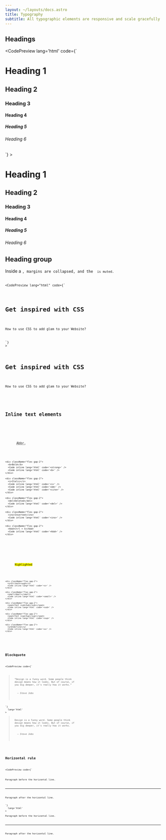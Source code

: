 ```yaml
---
layout: ~/layouts/docs.astro
title: Typography
subtitle: All typographic elements are responsive and scale gracefully across devices and viewports.
---
```




## Headings

<CodePreview
  lang='html'
  code={`
<h1>Heading 1</h1>
<h2>Heading 2</h2>
<h3>Heading 3</h3>
<h4>Heading 4</h4>
<h5>Heading 5</h5>
<h6>Heading 6</h6>
  `}
>
<h1>Heading 1</h1>
<h2>Heading 2</h2>
<h3>Heading 3</h3>
<h4>Heading 4</h4>
<h5>Heading 5</h5>
<h6>Heading 6</h6>
</CodePreview>


## Heading group

<div class="flex flex-wrap gap-2 mb-6">Inside a <Code code='<hgroup>' inline lang='html' />, margins are collapsed, and the <Code code=':last-child' inline lang='css' /> is muted.</div>

<CodePreview
lang="html"
code={`
<hgroup>
  <h1>Get inspired with CSS</h1>
  <p>How to use CSS to add glam to your Website?</p>
</hgroup>
`}
>
<hgroup>
  <h1>Get inspired with CSS</h1>
  <p>How to use CSS to add glam to your Website?</p>
</hgroup>
</CodePreview>


## Inline text elements

<div className='grid grid-cols-1 sm:grid-cols-2'>
  <div className='flex flex-col gap-3'>
    <div className="flex gap-2">
      <abbr title="Abbreviation">Abbr.</abbr>
      <Code inline lang='html' code='<abbr>' />
    </div>

    <div className="flex gap-2">
      <b>Bold</b>
      <Code inline lang='html' code='<strong>' />
      <Code inline lang='html' code='<b>' />
    </div>

    <div className="flex gap-2">
      <i>Italic</i>
      <Code inline lang='html' code='<i>' />
      <Code inline lang='html' code='<em>' />
      <Code inline lang='html' code='<cite>' />
    </div>

    <div className="flex gap-2">
      <del>Deleted</del>
      <Code inline lang='html' code='<del>' />
    </div>

    <div className="flex gap-2">
      <ins>Inserted</ins>
      <Code inline lang='html' code='<ins>' />
    </div>

    <div className="flex gap-2">
      <kbd>Ctrl + S</kbd>
      <Code inline lang='html' code='<kbd>' />
    </div>
  </div>

  <div className='flex flex-col gap-3'>
    <div className="flex gap-2">
      <mark>Highlighted</mark>
      <Code inline lang='html' code='<mark>' />
    </div>

    <div className="flex gap-2">
      <s>Strikethrough</s>
      <Code inline lang='html' code='<s>' />
    </div>

    <div className="flex gap-2">
      <small>Small</small>
      <Code inline lang='html' code='<small>' />
    </div>

    <div className="flex gap-2">
      <span>Text <sub>Sub</sub></span>
      <Code inline lang='html' code='<sub>' />
    </div>

    <div className="flex gap-2">
      <span>Text <sup>Sup</sup></span>
      <Code inline lang='html' code='<sup>' />
    </div>

    <div className="flex gap-2">
      <u>Underline</u>
      <Code inline lang='html' code='<u>' />
    </div>

  </div>
</div>

## Blockquote

<CodePreview
  code={`
<blockquote>
  “Design is a funny word. Some people think 
  design means how it looks. But of course, if 
  you dig deeper, it's really how it works.”
  <footer>
    <cite>— Steve Jobs</cite>
  </footer>
</blockquote>
`}
  lang='html'
>
<blockquote>
  Design is a funny word. Some people think 
  design means how it looks. But of course, if 
  you dig deeper, it's really how it works.
  <footer>
    <cite>— Steve Jobs</cite>
  </footer>
</blockquote>
</CodePreview>

## Horizontal rule

<CodePreview
  code={`
<p>Paragraph before the horizontal line.</p>
<hr />
<p>Paragraph after the horizontal line.</p>
`}
  lang='html'
>
<p>Paragraph before the horizontal line.</p>
<hr />
<p>Paragraph after the horizontal line.</p>
</CodePreview>

